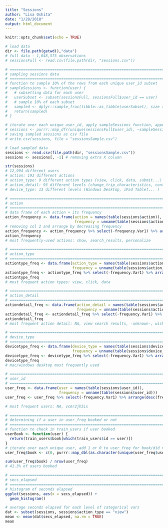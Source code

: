 ```yaml
---
title: "Sessions"
author: "Lisa Oshita"
date: "1/28/2018"
output: html_document
---
```


```r
knitr::opts_chunk$set(echo = TRUE)
```

```r
# load data
dir <- file.path(getwd(),"data")
# full data - 1,048,575 observations
# sessionsFull <- read.csv(file.path(dir, "sessions.csv"))
```

```r
# ===========================================================================
# sampling sessions data
# ===========================================================================
# function to sample 10% of the rows from each unique user_id subset 
# sampleSessions <- function(user) {
#   # subsetting data for each user
#   userSubset <- subset(sessionsFull, sessionsFull$user_id == user) 
#   # sample 10% of each subset
#   sampled <- dplyr::sample_frac(tibble::as_tibble(userSubset), size = 0.10, replace = FALSE)
#   return(sampled)
# }

# iterate over each unique user_id, apply sampleSessions function, append to data frame
# sessions <- purrr::map_dfr(unique(sessionsFull$user_id), ~sampleSessions(.))
# saving sampled sessions as csv file 
# write.csv(sessions, file = "sessionsSample.csv")

# load sampled data 
sessions <- read.csv(file.path(dir, "sessionsSample.csv"))
sessions <- sessions[, -1] # removing extra X column 
```

```r
str(sessions)
# 12,994 different users
# action: 193 different actions 
# action_type: 9 different action types (view, click, data, submit...)
# action_detail: 93 different levels (change_trip_characteristics, contact_host...)
# device_type: 13 different levels (Windows Desktop, iPad Tablet... )
```

```r
# ===========================================================================
# action 
# ===========================================================================
# data frame of each action + its frequency 
action_frequency <- data.frame(action = names(table(sessions$action)),
                               frequency = unname(table(sessions$action)))
# removing col 2 and arrange by decreasing frequency 
action_frequency <- action_frequency %>% select(-frequency.Var1) %>% arrange(desc(frequency.Freq))
action_frequency
# most frequently-used actions: show, search_results, personalize 
```

```r
# ===========================================================================
# action_type
# ===========================================================================
actiontype_freq <- data.frame(action_type = names(table(sessions$action_type)), 
                              frequency = unname(table(sessions$action_type)))
actiontype_freq <- actiontype_freq %>% select(-frequency.Var1) %>% arrange(desc(frequency.Freq))
actiontype_freq
# most frequent action types: view, click, data 
```

```r
# ===========================================================================
# action_detail
# ===========================================================================
actiondetail_freq <- data.frame(action_detail = names(table(sessions$action_detail)), 
                                frequency = unname(table(sessions$action_detail)))
actiondetail_freq <- actiondetail_freq %>% select(-frequency.Var1) %>% arrange(desc(frequency.Freq))
actiondetail_freq
# most frequent action detail: NA, view search results, -unknown-, wishlist content update 
```

```r
# ===========================================================================
# device_type
# ===========================================================================
devicetype_freq <- data.frame(device_type = names(table(sessions$device_type)), 
                              frequency = unname(table(sessions$device_type)))
devicetype_freq <- devicetype_freq %>% select(-frequency.Var1) %>% arrange(desc(frequency.Freq))
devicetype_freq
# mac/windows desktop most frequently used
```

```r
# ===========================================================================
# user_id
# ===========================================================================
user_freq <- data.frame(user = names(table(sessions$user_id)), 
                        frequency = unname(table(sessions$user_id)))
user_freq <- user_freq %>% select(-frequency.Var1) %>% arrange(desc(frequency.Freq))

# most frequent users: NA, vcmr2jh5ix

# ===========================================================================
# determining if a user in user_freq booked or not
# ===========================================================================
# function to check in train_users if user booked
userBook <- function(user) {
  return(train_users$book[which(train_users$id == user)])
}
# iterate over each unique user, add 1 or 0 to user_freq for book/did not book 
user_freq$book <- c(0, purrr::map_dbl(as.character(unique(user_freq$user))[-1], ~userBook(.)))

sum(user_freq$book) / nrow(user_freq)
# 41.3% of users booked 
```

```r
# ===========================================================================
# secs_elapsed
# ===========================================================================
# histogram of seconds elapsed
ggplot(sessions, aes(x = secs_elapsed)) + 
  geom_histogram() 

# average seconds elapsed for each level of categorical vars 
dat <- subset(sessions, sessions$action_type == "view")
mean <- mean(dat$secs_elapsed, na.rm = TRUE)
mean
```





